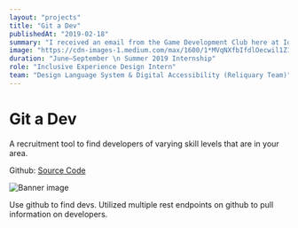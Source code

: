 ```yaml
---
layout: "projects"
title: "Git a Dev"
publishedAt: "2019-02-18"
summary: "I received an email from the Game Development Club here at Iowa State about there upcoming Game Jam."
image: "https://cdn-images-1.medium.com/max/1600/1*MVqNXfbIfdlOecwil1Z1Fg.png"
duration: "June–September \n Summer 2019 Internship"
role: "Inclusive Experience Design Intern"
team: "Design Language System & Digital Accessibility (Reliquary Team)"
---
```


# Git a Dev

A recruitment tool to find developers of varying skill levels that are in your area.

Github: [Source Code](https://github.com/jjroush/hack-isu-2019-recruiter)

![Banner image](/static/images/devsearch.gif)

Use github to find devs. Utilized multiple rest endpoints on github to pull information on developers.
